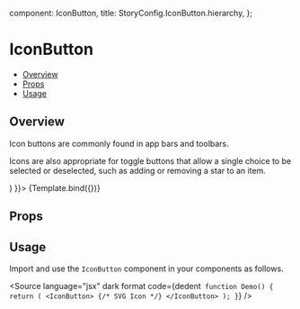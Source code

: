 
  component: IconButton,
  title: StoryConfig.IconButton.hierarchy,
};

<Meta title={meta.title} component={meta.component} />


# IconButton

- [Overview](#overview)
- [Props](#props)
- [Usage](#usage)

## Overview

Icon buttons are commonly found in app bars and toolbars.

Icons are also appropriate for toggle buttons that allow a single choice to be selected or deselected, such as adding or removing a star to an item.

<Canvas>
  <Story name="Overview" args={{
    children: (
      <PowerIcon />
    )
  }}>
    {Template.bind({})}
  </Story>
</Canvas>

## Props

<ArgsTable story="Overview" />

## Usage

Import and use the `IconButton` component in your components as follows.

<Source
  language="jsx"
  dark
  format
  code={dedent`
function Demo() {
  return (
    <IconButton>
      {/* SVG Icon */}
    </IconButton>
  );
}`}
/>
